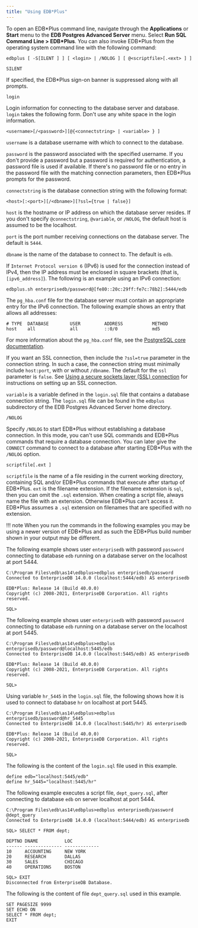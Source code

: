 ```yaml
---
title: "Using EDB*Plus"
---
```


<div id="using_edb_plus" class="registered_link"></div>

<div id="starting_edb_plus" class="registered_link"></div>

To open an EDB\*Plus command line, navigate through the **Applications** or **Start** menu to the **EDB Postgres Advanced Server** menu. Select **Run SQL Command Line > EDB\*Plus**. You can also invoke EDB\*Plus from the operating system command line with the following command:

```text
edbplus [ -S[ILENT ] ] [ <login> | /NOLOG ] [ @<scriptfile>[.<ext> ] ]
```

`SILENT`

 If specified, the EDB\*Plus sign-on banner is suppressed along with all prompts.

`login`

 Login information for connecting to the database server and database. `login` takes the following form. Don't use any white space in the login information.

```text
<username>[/<password>][@{<connectstring> | <variable> } ]
```


 `username` is a database username with which to connect to the database.

 `password` is the password associated with the specified username. If you don't provide a password but a password is required for authentication, a password file is used if available. If there's no password file or no entry in the password file with the matching connection parameters, then EDB\*Plus prompts for the password.

 `connectstring` is the database connection string with the following format:

```text
<host>[:<port>][/<dbname>][?ssl={true | false}]
```

 `host` is the hostname or IP address on which the database server resides. If you don't specify `@connectstring`, `@variable`, or `/NOLOG`, the default host is assumed to be the localhost. 
 
 `port` is the port number receiving connections on the database server. The default is `5444`. 
 
 `dbname` is the name of the database to connect to. The default is `edb`. 
 
 If `Internet Protocol version 6` (IPv6) is used for the connection instead of IPv4, then the IP address must be enclosed in square brackets (that is, `[ipv6_address]`). The following is an example using an IPv6 connection:

```text
edbplus.sh enterprisedb/password@[fe80::20c:29ff:fe7c:78b2]:5444/edb
```

 The `pg_hba.conf` file for the database server must contain an appropriate entry for the IPv6 connection. The following example shows an entry that allows all addresses:

```text
# TYPE  DATABASE        USER         ADDRESS           METHOD
host    all             all          ::0/0             md5
```

For more information about the `pg_hba.conf` file, see the [PostgreSQL core documentation](https://www.postgresql.org/docs/current/static/auth-pg-hba-conf.html).

 If you want an SSL connection, then include the `?ssl=true` parameter in the connection string. In such a case, the connection string must minimally include `host:port`, with or without `/dbname`. The default for the `ssl` parameter is `false`. See [Using a secure sockets layer (SSL) connection](05_using_edb_plus_with_ssl/#using_edb_plus_with_ssl) for instructions on setting up an SSL connection.

 `variable` is a variable defined in the `login.sql` file that contains a database connection string. The `login.sql` file can be found in the `edbplus` subdirectory of the EDB Postgres Advanced Server home directory.

`/NOLOG`

 Specify `/NOLOG` to start EDB\*Plus without establishing a database connection. In this mode, you can't use SQL commands and EDB\*Plus commands that require a database connection. You can later give the `CONNECT` command to connect to a database after starting EDB\*Plus with the `/NOLOG` option.

`scriptfile[.ext ]`

 `scriptfile` is the name of a file residing in the current working directory, containing SQL and/or EDB\*Plus commands that execute after startup of EDB\*Plus. `ext` is the filename extension. If the filename extension is `sql`, then you can omit the `.sql` extension. When creating a script file, always name the file with an extension. Otherwise EDB\*Plus can't access it. EDB\*Plus assumes a `.sql` extension on filenames that are specified with no extension.

 !!! note
    When you run the commands in the following examples you may be using a newer version of EDB\*Plus and as such the EDB\*Plus build number shown in your output may be different. 

The following example shows user `enterprisedb` with password `password` connecting to database `edb` running on a database server on the localhost at port 5444.

```text
C:\Program Files\edb\as14\edbplus>edbplus enterprisedb/password
Connected to EnterpriseDB 14.0.0 (localhost:5444/edb) AS enterprisedb

EDB*Plus: Release 14 (Build 40.0.0)
Copyright (c) 2008-2021, EnterpriseDB Corporation. All rights reserved.

SQL>
```

The following example shows user `enterprisedb` with password `password` connecting to database `edb` running on a database server on the localhost at port 5445.

```text
C:\Program Files\edb\as14\edbplus>edbplus enterprisedb/password@localhost:5445/edb
Connected to EnterpriseDB 14.0.0 (localhost:5445/edb) AS enterprisedb

EDB*Plus: Release 14 (Build 40.0.0)
Copyright (c) 2008-2021, EnterpriseDB Corporation. All rights reserved.

SQL>
```

Using variable `hr_5445` in the `login.sql` file, the following shows how it is used to connect to database `hr` on localhost at port 5445.

```text
C:\Program Files\edb\as14\edbplus>edbplus enterprisedb/password@hr_5445
Connected to EnterpriseDB 14.0.0 (localhost:5445/hr) AS enterprisedb

EDB*Plus: Release 14 (Build 40.0.0)
Copyright (c) 2008-2021, EnterpriseDB Corporation. All rights reserved.

SQL>
```

The following is the content of the `login.sql` file used in this example.

```text
define edb="localhost:5445/edb"
define hr_5445="localhost:5445/hr"
```

The following example executes a script file, `dept_query.sql`, after connecting to database `edb` on server localhost at port 5444.

```text
C:\Program Files\edb\as14\edbplus>edbplus enterprisedb/password @dept_query
Connected to EnterpriseDB 14.0.0 (localhost:5444/edb) AS enterprisedb

SQL> SELECT * FROM dept;

DEPTNO DNAME          LOC
------ -------------- -------------
10     ACCOUNTING     NEW YORK
20     RESEARCH       DALLAS
30     SALES          CHICAGO
40     OPERATIONS     BOSTON

SQL> EXIT
Disconnected from EnterpriseDB Database.
```

The following is the content of file `dept_query.sql` used in this example.

```text
SET PAGESIZE 9999
SET ECHO ON
SELECT * FROM dept;
EXIT
```
